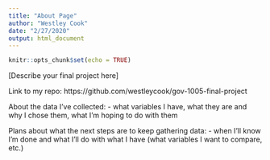 ```yaml
---
title: "About Page"
author: "Westley Cook"
date: "2/27/2020"
output: html_document
---
```


```r
knitr::opts_chunk$set(echo = TRUE)
```

[Describe your final project here]

Link to my repo: https://github.com/westleycook/gov-1005-final-project


About the data I've collected:
- what variables I have, what they are and why I chose them, what I'm hoping to do with them

Plans about what the next steps are to keep gathering data:
- when I'll know I'm done and what I'll do with what I have (what variables I want to compare, etc.)